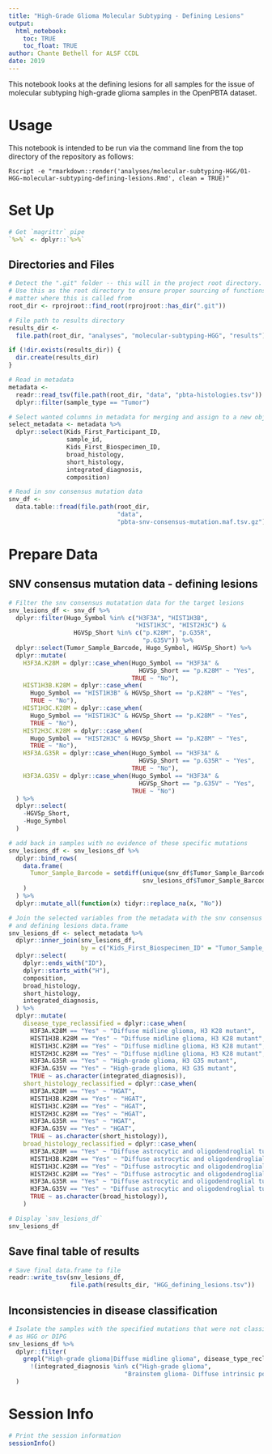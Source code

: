 ```yaml
---
title: "High-Grade Glioma Molecular Subtyping - Defining Lesions"
output: 
  html_notebook:
    toc: TRUE
    toc_float: TRUE
author: Chante Bethell for ALSF CCDL
date: 2019
---
```


This notebook looks at the defining lesions for all samples for the issue of 
molecular subtyping high-grade glioma samples in the OpenPBTA dataset. 

# Usage

This notebook is intended to be run via the command line from the top directory
of the repository as follows:

```
Rscript -e "rmarkdown::render('analyses/molecular-subtyping-HGG/01-HGG-molecular-subtyping-defining-lesions.Rmd', clean = TRUE)"
```

# Set Up

```r
# Get `magrittr` pipe
`%>%` <- dplyr::`%>%`
```

## Directories and Files

```r
# Detect the ".git" folder -- this will in the project root directory.
# Use this as the root directory to ensure proper sourcing of functions no
# matter where this is called from
root_dir <- rprojroot::find_root(rprojroot::has_dir(".git"))

# File path to results directory
results_dir <-
  file.path(root_dir, "analyses", "molecular-subtyping-HGG", "results")

if (!dir.exists(results_dir)) {
  dir.create(results_dir)
}

# Read in metadata
metadata <-
  readr::read_tsv(file.path(root_dir, "data", "pbta-histologies.tsv")) %>%
  dplyr::filter(sample_type == "Tumor") 

# Select wanted columns in metadata for merging and assign to a new object
select_metadata <- metadata %>%
  dplyr::select(Kids_First_Participant_ID,
                sample_id,
                Kids_First_Biospecimen_ID,
                broad_histology,
                short_histology,
                integrated_diagnosis,
                composition)

# Read in snv consensus mutation data
snv_df <-
  data.table::fread(file.path(root_dir,
                              "data",
                              "pbta-snv-consensus-mutation.maf.tsv.gz"))
```

# Prepare Data 

## SNV consensus mutation data - defining lesions

```r
# Filter the snv consensus mutatation data for the target lesions
snv_lesions_df <- snv_df %>%
  dplyr::filter(Hugo_Symbol %in% c("H3F3A", "HIST1H3B",
                                   "HIST1H3C", "HIST2H3C") &
                  HGVSp_Short %in% c("p.K28M", "p.G35R",
                                     "p.G35V")) %>%
  dplyr::select(Tumor_Sample_Barcode, Hugo_Symbol, HGVSp_Short) %>%
  dplyr::mutate(
    H3F3A.K28M = dplyr::case_when(Hugo_Symbol == "H3F3A" &
                                    HGVSp_Short == "p.K28M" ~ "Yes",
                                  TRUE ~ "No"),
    HIST1H3B.K28M = dplyr::case_when(
      Hugo_Symbol == "HIST1H3B" & HGVSp_Short == "p.K28M" ~ "Yes",
      TRUE ~ "No"),
    HIST1H3C.K28M = dplyr::case_when(
      Hugo_Symbol == "HIST1H3C" & HGVSp_Short == "p.K28M" ~ "Yes",
      TRUE ~ "No"),
    HIST2H3C.K28M = dplyr::case_when(
      Hugo_Symbol == "HIST2H3C" & HGVSp_Short == "p.K28M" ~ "Yes",
      TRUE ~ "No"),
    H3F3A.G35R = dplyr::case_when(Hugo_Symbol == "H3F3A" &
                                    HGVSp_Short == "p.G35R" ~ "Yes",
                                  TRUE ~ "No"),
    H3F3A.G35V = dplyr::case_when(Hugo_Symbol == "H3F3A" &
                                    HGVSp_Short == "p.G35V" ~ "Yes",
                                  TRUE ~ "No")
  ) %>%
  dplyr::select(
    -HGVSp_Short,
    -Hugo_Symbol
  ) 

# add back in samples with no evidence of these specific mutations
snv_lesions_df <- snv_lesions_df %>%
  dplyr::bind_rows(
    data.frame(
      Tumor_Sample_Barcode = setdiff(unique(snv_df$Tumor_Sample_Barcode),
                                     snv_lesions_df$Tumor_Sample_Barcode)
    )
  ) %>%
  dplyr::mutate_all(function(x) tidyr::replace_na(x, "No"))

# Join the selected variables from the metadata with the snv consensus mutation
# and defining lesions data.frame
snv_lesions_df <- select_metadata %>%
  dplyr::inner_join(snv_lesions_df,
                    by = c("Kids_First_Biospecimen_ID" = "Tumor_Sample_Barcode")) %>%
  dplyr::select(
    dplyr::ends_with("ID"),
    dplyr::starts_with("H"),
    composition,
    broad_histology,
    short_histology,
    integrated_diagnosis,
  ) %>%
  dplyr::mutate(
    disease_type_reclassified = dplyr::case_when(
      H3F3A.K28M == "Yes" ~ "Diffuse midline glioma, H3 K28 mutant",
      HIST1H3B.K28M == "Yes" ~ "Diffuse midline glioma, H3 K28 mutant",
      HIST1H3C.K28M == "Yes" ~ "Diffuse midline glioma, H3 K28 mutant",
      HIST2H3C.K28M == "Yes" ~ "Diffuse midline glioma, H3 K28 mutant",
      H3F3A.G35R == "Yes" ~ "High-grade glioma, H3 G35 mutant",
      H3F3A.G35V == "Yes" ~ "High-grade glioma, H3 G35 mutant",
      TRUE ~ as.character(integrated_diagnosis)),
    short_histology_reclassified = dplyr::case_when(
      H3F3A.K28M == "Yes" ~ "HGAT",
      HIST1H3B.K28M == "Yes" ~ "HGAT",
      HIST1H3C.K28M == "Yes" ~ "HGAT",
      HIST2H3C.K28M == "Yes" ~ "HGAT",
      H3F3A.G35R == "Yes" ~ "HGAT",
      H3F3A.G35V == "Yes" ~ "HGAT",
      TRUE ~ as.character(short_histology)),
    broad_histology_reclassified = dplyr::case_when(
      H3F3A.K28M == "Yes" ~ "Diffuse astrocytic and oligodendroglial tumor",
      HIST1H3B.K28M == "Yes" ~ "Diffuse astrocytic and oligodendroglial tumor",
      HIST1H3C.K28M == "Yes" ~ "Diffuse astrocytic and oligodendroglial tumor",
      HIST2H3C.K28M == "Yes" ~ "Diffuse astrocytic and oligodendroglial tumor",
      H3F3A.G35R == "Yes" ~ "Diffuse astrocytic and oligodendroglial tumor",
      H3F3A.G35V == "Yes" ~ "Diffuse astrocytic and oligodendroglial tumor",
      TRUE ~ as.character(broad_histology)),
    )

# Display `snv_lesions_df`
snv_lesions_df 
```

## Save final table of results

```r
# Save final data.frame to file
readr::write_tsv(snv_lesions_df,
                 file.path(results_dir, "HGG_defining_lesions.tsv"))
```

## Inconsistencies in disease classification

```r
# Isolate the samples with the specified mutations that were not classified
# as HGG or DIPG
snv_lesions_df %>%
  dplyr::filter(
    grepl("High-grade glioma|Diffuse midline glioma", disease_type_reclassified) &
      !(integrated_diagnosis %in% c("High-grade glioma", 
                                "Brainstem glioma- Diffuse intrinsic pontine glioma"))
  )
```

# Session Info

```r
# Print the session information
sessionInfo()
```

